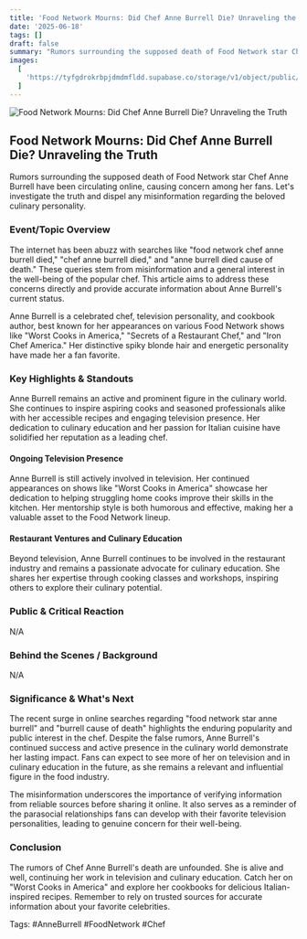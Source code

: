 ```yaml
---
title: 'Food Network Mourns: Did Chef Anne Burrell Die? Unraveling the Truth'
date: '2025-06-18'
tags: []
draft: false
summary: "Rumors surrounding the supposed death of Food Network star Chef Anne Burrell have been circulating online, causing concern among her fans. Let's investigate the truth and dispel any misinformation regarding the beloved culinary personality."
images:
  [
    'https://tyfgdrokrbpjdmdmfldd.supabase.co/storage/v1/object/public/image/2025-06-17-23-44-44-853-04-00.jpg',
  ]
---
```


![Food Network Mourns: Did Chef Anne Burrell Die? Unraveling the Truth](https://tyfgdrokrbpjdmdmfldd.supabase.co/storage/v1/object/public/image/2025-06-17-23-44-44-853-04-00.jpg)

## Food Network Mourns: Did Chef Anne Burrell Die? Unraveling the Truth

Rumors surrounding the supposed death of Food Network star Chef Anne Burrell have been circulating online, causing concern among her fans. Let's investigate the truth and dispel any misinformation regarding the beloved culinary personality.

### Event/Topic Overview

The internet has been abuzz with searches like "food network chef anne burrell died," "chef anne burrell died," and "anne burrell died cause of death." These queries stem from misinformation and a general interest in the well-being of the popular chef. This article aims to address these concerns directly and provide accurate information about Anne Burrell's current status.

Anne Burrell is a celebrated chef, television personality, and cookbook author, best known for her appearances on various Food Network shows like "Worst Cooks in America," "Secrets of a Restaurant Chef," and "Iron Chef America." Her distinctive spiky blonde hair and energetic personality have made her a fan favorite.

### Key Highlights & Standouts

Anne Burrell remains an active and prominent figure in the culinary world. She continues to inspire aspiring cooks and seasoned professionals alike with her accessible recipes and engaging television presence. Her dedication to culinary education and her passion for Italian cuisine have solidified her reputation as a leading chef.

#### Ongoing Television Presence

Anne Burrell is still actively involved in television. Her continued appearances on shows like "Worst Cooks in America" showcase her dedication to helping struggling home cooks improve their skills in the kitchen. Her mentorship style is both humorous and effective, making her a valuable asset to the Food Network lineup.

#### Restaurant Ventures and Culinary Education

Beyond television, Anne Burrell continues to be involved in the restaurant industry and remains a passionate advocate for culinary education. She shares her expertise through cooking classes and workshops, inspiring others to explore their culinary potential.

### Public & Critical Reaction

N/A

### Behind the Scenes / Background

N/A

### Significance & What's Next

The recent surge in online searches regarding "food network star anne burrell" and "burrell cause of death" highlights the enduring popularity and public interest in the chef. Despite the false rumors, Anne Burrell's continued success and active presence in the culinary world demonstrate her lasting impact. Fans can expect to see more of her on television and in culinary education in the future, as she remains a relevant and influential figure in the food industry.

The misinformation underscores the importance of verifying information from reliable sources before sharing it online. It also serves as a reminder of the parasocial relationships fans can develop with their favorite television personalities, leading to genuine concern for their well-being.

### Conclusion

The rumors of Chef Anne Burrell's death are unfounded. She is alive and well, continuing her work in television and culinary education. Catch her on "Worst Cooks in America" and explore her cookbooks for delicious Italian-inspired recipes. Remember to rely on trusted sources for accurate information about your favorite celebrities.

Tags: #AnneBurrell #FoodNetwork #Chef
